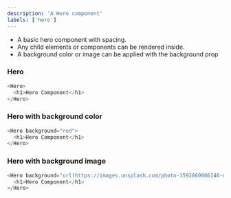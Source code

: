 ```yaml
---
description: 'A Hero component'
labels: ['hero']
---
```



- A basic hero component with spacing.
- Any child elements or components can be rendered inside.
- A background color or image can be applied with the background prop

### Hero

```js live
<Hero>
  <h1>Hero Component</h1>
</Hero>
```

### Hero with background color

```js live
<Hero background="red">
  <h1>Hero Component</h1>
</Hero>
```

### Hero with background image

```js live
<Hero background="url(https://images.unsplash.com/photo-1592860986140-d77ede8b7116?ixid=MnwxMjA3fDB8MHxwaG90by1wYWdlfHx8fGVufDB8fHx8&ixlib=rb-1.2.1&auto=format&fit=crop&w=2100&q=80) no-repeat center center scroll">
  <h1>Hero Component</h1>
</Hero>
```
